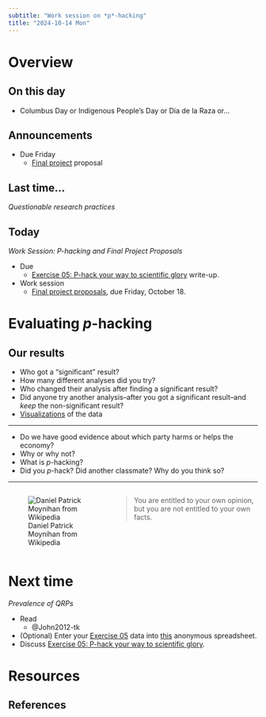 ```yaml
---
subtitle: "Work session on *p*-hacking"
title: "2024-10-14 Mon"
---
```


# Overview

## On this day

- Columbus Day or Indigenous People's Day or Dia de la Raza or...

## Announcements

- [Due Friday]{.orange_due}
    - [Final project](../exercises/final-project.qmd) proposal
    
## Last time...

*Questionable research practices*

## Today

*Work Session: P-hacking and Final Project Proposals*

- [Due]{.orange_due}
    - [Exercise 05: P-hack your way to scientific glory](../exercises/ex05-p-hacking.qmd) write-up.
- Work session
    - [Final project proposals](../exercises/final-project.qmd), [due Friday, October 18]{.orange_due}.
    
# Evaluating *p*-hacking

## Our results

- Who got a "significant" result?
- How many different analyses did you try?
- Who changed their analysis after finding a significant result?
- Did anyone try another analysis--after you got a significant result--and *keep* the non-significant result?
- [Visualizations](../supplemental/p-hacking-suppl.qmd) of the data

---

- Do we have good evidence about which party harms or helps the economy?
- Why or why not?
- What is *p*-hacking?
- Did you *p*-hack? Did another classmate? Why do you think so?

---

::: {.columns}

::: {.column width="40%"}

![Daniel Patrick Moynihan from Wikipedia](https://upload.wikimedia.org/wikipedia/commons/thumb/6/6b/Patrick_Moynihan_1998.jpg/220px-Patrick_Moynihan_1998.jpg)

:::

::: {.column width="60%"}

>You are entitled to your own opinion, but you are not entitled to your own facts.

:::

:::

# Next time

*Prevalence of QRPs*

- Read
    - @John2012-tk
- (Optional) Enter your [Exercise 05](../exercises/ex05-p-hacking.qmd) data into [this](https://docs.google.com/spreadsheets/d/1NXcBrI_bMP_wFi1BurCS5WGppr9HWBiF5ulh7ch61MU/edit?usp=sharing) anonymous spreadsheet.
- Discuss [Exercise 05: P-hack your way to scientific glory](../exercises/ex05-p-hacking.qmd).

# Resources

## References
